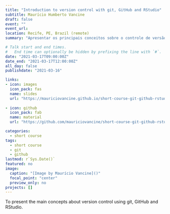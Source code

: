 ```yaml
---
title: "Introduction to version control with git, GitHub and RStudio"
subtitle: Maurício Humberto Vancine
draft: false
event: ""
event_url: 
location: Recife, PE, Brazil (remote)
summary: "Apresentar os principais conceitos sobre o controle de versão usando git, GitHub e RStudio"

# Talk start and end times.
#   End time can optionally be hidden by prefixing the line with `#`.
date: "2021-03-17T09:00:00Z"
date_end: "2021-03-17T12:00:00Z"
all_day: false
publishdate: "2021-03-16"

links:
- icon: images
  icon_pack: fas
  name: slides
  url: "https://mauriciovancine.github.io/short-course-git-github-rstudio/slides/pres_short_course_git_github_rstudio.html"
  
- icon: github
  icon_pack: fab
  name: material
  url: "https://github.com/mauriciovancine/short-course-git-github-rstudio"

categories:
  - short course
tags:
  - short course
  - git
  - github
lastmod: r`Sys.Date()`
featured: no
image:
  caption: "[Image by Maurício Vancine]()"
  focal_point: "center"
  preview_only: no
projects: []
---
```


To present the main concepts about version control using git, GitHub and RStudio.